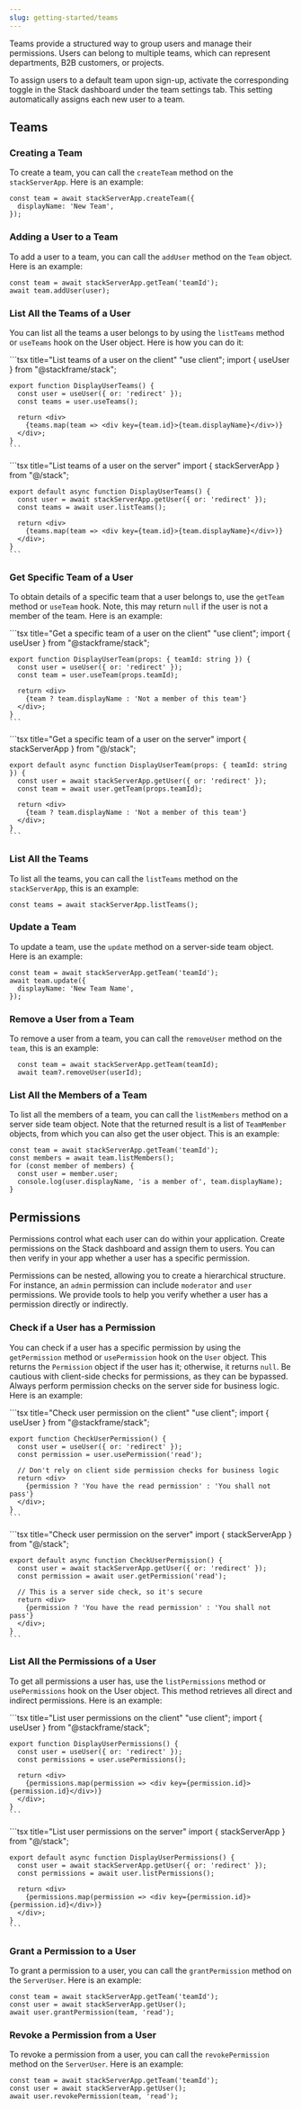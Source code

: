 ```yaml
---
slug: getting-started/teams
---
```


Teams provide a structured way to group users and manage their permissions. Users can belong to multiple teams, which can represent departments, B2B customers, or projects.

To assign users to a default team upon sign-up, activate the corresponding toggle in the Stack dashboard under the team settings tab. This setting automatically assigns each new user to a team.

## Teams

### Creating a Team

To create a team, you can call the `createTeam` method on the `stackServerApp`. Here is an example:

```tsx title="Create a Team"
const team = await stackServerApp.createTeam({
  displayName: 'New Team',
});
```

### Adding a User to a Team

To add a user to a team, you can call the `addUser` method on the `Team` object. Here is an example:

```tsx title="Add a User to a Team"
const team = await stackServerApp.getTeam('teamId');
await team.addUser(user);
```

### List All the Teams of a User

You can list all the teams a user belongs to by using the `listTeams` method or `useTeams` hook on the User object. Here is how you can do it:

<Tabs>
  <Tab title="Client Component">
    ```tsx title="List teams of a user on the client"
    "use client";
    import { useUser } from "@stackframe/stack";

    export function DisplayUserTeams() {
      const user = useUser({ or: 'redirect' });
      const teams = user.useTeams();

      return <div>
        {teams.map(team => <div key={team.id}>{team.displayName}</div>)}
      </div>;
    }
    ```
  </Tab>

  <Tab title="Server Component">
    ```tsx title="List teams of a user on the server"
    import { stackServerApp } from "@/stack";

    export default async function DisplayUserTeams() {
      const user = await stackServerApp.getUser({ or: 'redirect' });
      const teams = await user.listTeams();

      return <div>
        {teams.map(team => <div key={team.id}>{team.displayName}</div>)}
      </div>;
    }
    ```
  </Tab>
</Tabs>


### Get Specific Team of a User

To obtain details of a specific team that a user belongs to, use the `getTeam` method or `useTeam` hook. Note, this may return `null` if the user is not a member of the team. Here is an example:

<Tabs>
  <Tab title="Client Component">
    ```tsx title="Get a specific team of a user on the client"
    "use client";
    import { useUser } from "@stackframe/stack";

    export function DisplayUserTeam(props: { teamId: string }) {
      const user = useUser({ or: 'redirect' });
      const team = user.useTeam(props.teamId);

      return <div>
        {team ? team.displayName : 'Not a member of this team'}
      </div>;
    }
    ```
  </Tab>

  <Tab title="Server Component">
    ```tsx title="Get a specific team of a user on the server"
    import { stackServerApp } from "@/stack";

    export default async function DisplayUserTeam(props: { teamId: string }) {
      const user = await stackServerApp.getUser({ or: 'redirect' });
      const team = await user.getTeam(props.teamId);

      return <div>
        {team ? team.displayName : 'Not a member of this team'}
      </div>;
    }
    ```
  </Tab>
</Tabs>

### List All the Teams

To list all the teams, you can call the `listTeams` method on the `stackServerApp`, this is an example:

```tsx
const teams = await stackServerApp.listTeams();
```

### Update a Team

To update a team, use the `update` method on a server-side team object. Here is an example:

```tsx
const team = await stackServerApp.getTeam('teamId');
await team.update({
  displayName: 'New Team Name',
});
```

### Remove a User from a Team

To remove a user from a team, you can call the `removeUser` method on the `team`, this is an example:

```tsx
  const team = await stackServerApp.getTeam(teamId);
  await team?.removeUser(userId);
```

### List All the Members of a Team

To list all the members of a team, you can call the `listMembers` method on a server side team object. Note that the returned result is a list of `TeamMember` objects, from which you can also get the user object. This is an example:

```tsx
const team = await stackServerApp.getTeam('teamId');
const members = await team.listMembers();
for (const member of members) {
  const user = member.user;
  console.log(user.displayName, 'is a member of', team.displayName);
}
```

## Permissions

Permissions control what each user can do within your application. Create permissions on the Stack dashboard and assign them to users. You can then verify in your app whether a user has a specific permission.

Permissions can be nested, allowing you to create a hierarchical structure. For instance, an `admin` permission can include `moderator` and `user` permissions. We provide tools to help you verify whether a user has a permission directly or indirectly.


### Check if a User has a Permission

You can check if a user has a specific permission by using the `getPermission` method or `usePermission` hook on the `User` object. This returns the `Permission` object if the user has it; otherwise, it returns `null`. Be cautious with client-side checks for permissions, as they can be bypassed. Always perform permission checks on the server side for business logic. Here is an example:

<Tabs>
  <Tab title="Client Component">
    ```tsx title="Check user permission on the client"
    "use client";
    import { useUser } from "@stackframe/stack";

    export function CheckUserPermission() {
      const user = useUser({ or: 'redirect' });
      const permission = user.usePermission('read');

      // Don't rely on client side permission checks for business logic
      return <div>
        {permission ? 'You have the read permission' : 'You shall not pass'}
      </div>;
    }
    ```
  </Tab>

  <Tab title="Server Component">
    ```tsx title="Check user permission on the server"
    import { stackServerApp } from "@/stack";

    export default async function CheckUserPermission() {
      const user = await stackServerApp.getUser({ or: 'redirect' });
      const permission = await user.getPermission('read');

      // This is a server side check, so it's secure
      return <div>
        {permission ? 'You have the read permission' : 'You shall not pass'}
      </div>;
    }
    ```
  </Tab>
</Tabs>


### List All the Permissions of a User

To get all permissions a user has, use the `listPermissions` method or `usePermissions` hook on the User object. This method retrieves all direct and indirect permissions. Here is an example:

<Tabs>
  <Tab title="Client Component" default>
    ```tsx title="List user permissions on the client"
    "use client";
    import { useUser } from "@stackframe/stack";

    export function DisplayUserPermissions() {
      const user = useUser({ or: 'redirect' });
      const permissions = user.usePermissions();

      return <div>
        {permissions.map(permission => <div key={permission.id}>{permission.id}</div>)}
      </div>;
    }
    ```
  </Tab>

  <Tab title="Server Component">
    ```tsx title="List user permissions on the server"
    import { stackServerApp } from "@/stack";

    export default async function DisplayUserPermissions() {
      const user = await stackServerApp.getUser({ or: 'redirect' });
      const permissions = await user.listPermissions();

      return <div>
        {permissions.map(permission => <div key={permission.id}>{permission.id}</div>)}
      </div>;
    }
    ```
  </Tab>
</Tabs>

### Grant a Permission to a User

To grant a permission to a user, you can call the `grantPermission` method on the `ServerUser`. Here is an example:

```tsx
const team = await stackServerApp.getTeam('teamId');
const user = await stackServerApp.getUser();
await user.grantPermission(team, 'read');
```

### Revoke a Permission from a User

To revoke a permission from a user, you can call the `revokePermission` method on the `ServerUser`. Here is an example:

```tsx
const team = await stackServerApp.getTeam('teamId');
const user = await stackServerApp.getUser();
await user.revokePermission(team, 'read');
```
